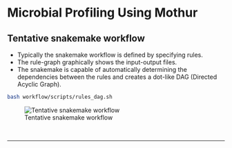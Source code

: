# Microbial Profiling Using Mothur

##  Tentative snakemake workflow
- Typically the snakemake workflow is defined by specifying rules.
- The rule-graph graphically shows the input-output files. 
- The snakemake is capable of automatically determining the dependencies between the rules and creates a dot-like DAG (Directed Acyclic Graph).

```bash
bash workflow/scripts/rules_dag.sh
```

![Tentative snakemake workflow](dags/rulegraph.svg)

<br><hr width=100%><br>





